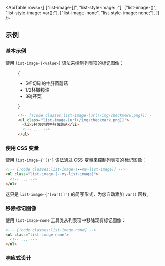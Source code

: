 

<ApiTable
  rows={[
    ["list-image-[<value>]", "list-style-image: <value>;"],
    ["list-image-(<custom-property>)", "list-style-image: var(<custom-property>);"],
    ["list-image-none", "list-style-image: none;"],
  ]}
/>

## 示例

### 基本示例

使用 `list-image-[<value>]` 语法来控制列表项的标记图像：

<Figure>

<Example padding={false}>
  {
    <div className="px-4 sm:px-0">
      <div className="mx-auto max-w-sm p-8 text-gray-700 sm:text-base sm:leading-7 dark:text-gray-400">
        <ul className="list-image-[url('data:image/svg+xml;base64,PHN2ZyB3aWR0aD0iMTQiIGhlaWdodD0iMTIiIHZpZXdCb3g9IjAgMCAxNCAxMiIgeG1sbnM9Imh0dHA6Ly93d3cudzMub3JnLzIwMDAvc3ZnIiBmaWxsPSIjMzhiZGY4Ij48cGF0aCBmaWxsLXJ1bGU9ImV2ZW5vZGQiIGQ9Ik0xMy42ODUuMTUzYS43NTIuNzUyIDAgMCAxIC4xNDMgMS4wNTJsLTggMTAuNWEuNzUuNzUgMCAwIDEtMS4xMjcuMDc1bC00LjUtNC41YS43NS43NSAwIDAgMSAxLjA2LTEuMDZsMy44OTQgMy44OTMgNy40OC05LjgxN2EuNzUuNzUgMCAwIDEgMS4wNS0uMTQzWiIgLz48L3N2Zz4=')] pl-4 text-gray-900 dark:text-gray-200">
          <li className="pl-2">5杯切碎的牛肝菌蘑菇</li>
          <li className="pl-2">1/2杯橄榄油</li>
          <li className="pl-2">3磅芹菜</li>
        </ul>
      </div>
    </div>
  }
</Example>

```html
<!-- [!code classes:list-image-[url(/img/checkmark.png)]] -->
<ul class="list-image-[url(/img/checkmark.png)]">
  <li>5杯切碎的牛肝菌蘑菇</li>
  <!-- ... -->
</ul>
```

</Figure>

### 使用 CSS 变量

使用 <code>list-image-{'(<custom-property>)'}</code> 语法通过 CSS 变量来控制列表项的标记图像：

```html
<!-- [!code classes:list-image-(--my-list-image)] -->
<ul class="list-image-(--my-list-image)">
  <!-- ... -->
</ul>
```

这只是 <code>list-image-{'[var(<custom-property>)]'}</code> 的简写形式，为您自动添加 `var()` 函数。

### 移除标记图像

使用 `list-image-none` 工具类从列表项中移除现有标记图像：

```html
<!-- [!code classes:list-image-none] -->
<ul class="list-image-none">
  <!-- ... -->
</ul>
```

### 响应式设计

<ResponsiveDesign
  property="list-style-image"
  defaultClass="list-image-none"
  featuredClass="list-image-[url(/img/checkmark.png)]"
/>